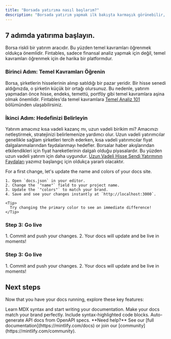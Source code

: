 ```yaml
---
title: "Borsada yatırıma nasıl başlarım?"
description: "Borsada yatırım yapmak ilk bakışta karmaşık görünebilir, ancak doğru adımlarla ilerlediğinizde bu sürecin aslında oldukça kolay olduğunu görebilirsiniz. "
---
```


## 7 adımda yatırıma başlayın.

Borsa riskli bir yatırım aracıdır. Bu yüzden temel kavramları öğrenmek oldukça önemlidir. Fintables, sadece finansal analiz yapmak için değil, temel kavramları öğrenmek için de harika bir platformdur.

### Birinci Adım: **Temel Kavramları Öğrenin**

Borsa, şirketlerin hisselerinin alınıp satıldığı bir pazar yeridir. Bir hisse senedi aldığınızda, o şirketin küçük bir ortağı olursunuz. Bu nedenle, yatırım yapmadan önce hisse, endeks, temettü, portföy gibi temel kavramlara aşina olmak önemlidir. Fintables'da temel kavramlara [Temel Analiz 101](https://fintables.com/arastirma/yazilar/temel-analiz-101) bölümünden ulaşabilirsiniz.

### İkinci Adım: **Hedefinizi Belirleyin**

Yatırım amacınız kısa vadeli kazanç mı, uzun vadeli birikim mi? Amacınızı netleştirmek, stratejinizi belirlemenize yardımcı olur. Uzun vadeli yatırımcılar genellikle sağlam şirketleri tercih ederken, kısa vadeli yatırımcılar fiyat dalgalanmalarından faydalanmayı hedefler. Borsalar haber akışlarından etkilendikleri için fiyat hareketlerinin dalgalı olduğu piyasalardır. Bu yüzden uzun vadeli yatırım için daha uygundur. [Uzun Vadeli Hisse Sendi Yatırmının Faydaları](https://fintables.com/arastirma/yazilar/yatirim-stratejileri/uzun-vadeli-hisse-senedi-yatiriminin-faydalari) yazımız başlangıç için oldukça yararlı olacaktır. 

<AccordionGroup>
  <Accordion title="Update your site name and colors" icon="palette">
    For a first change, let's update the name and colors of your docs site.

    1. Open `docs.json` in your editor.
    2. Change the `"name"` field to your project name.
    3. Update the `"colors"` to match your brand.
    4. Save and see your changes instantly at `http://localhost:3000`.

    <Tip>
      Try changing the primary color to see an immediate difference!
    </Tip>
  </Accordion>
</AccordionGroup>

### Step 3: Go live

<Accordion title="Publish your docs" icon="rocket">
  1. Commit and push your changes.
  2. Your docs will update and be live in moments!
</Accordion>

### Step 3: Go live

<Accordion title="Publish your docs" icon="rocket">
  1. Commit and push your changes.
  2. Your docs will update and be live in moments!
</Accordion>

## 

## Next steps

Now that you have your docs running, explore these key features:

<CardGroup cols={2}>
  <Card title="Write Content" icon="pen-to-square" href="/essentials/markdown">
    Learn MDX syntax and start writing your documentation.
  </Card>
  <Card title="Customize style" icon="palette" href="/essentials/settings">
    Make your docs match your brand perfectly.
  </Card>
  <Card title="Add code examples" icon="square-code" href="/essentials/code">
    Include syntax-highlighted code blocks.
  </Card>
  <Card title="API documentation" icon="code" href="/api-reference/introduction">
    Auto-generate API docs from OpenAPI specs.
  </Card>
</CardGroup>

<Note>
  **Need help?** See our [full documentation](https://mintlify.com/docs) or join our [community](https://mintlify.com/community).
</Note>